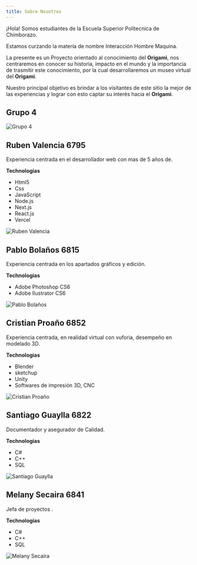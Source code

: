 ```yaml
---
title: Sobre Nosotros
---
```


¡Hola! Somos estudiantes de la Escuela Superior Politecnica de Chimborazo.

Estamos curzando la materia de nombre Interacción Hombre Maquina.

La presente es un Proyecto orientado al conocimiento del **Origami**, nos centraremos en conocer su historia, impacto en el mundo y la importancia de trasmitir este conocimiento, por la cual desarrollaremos un museo virtual del **Origami**.

Nuestro principal objetivo es brindar a los visitantes de este sitio la mejor de las experiencias y lograr con esto captar su interés hacia el **Origami**.

## Grupo 4

![Grupo 4](/images/sobre-mi/Todos.jpeg)

## Ruben Valencia **6795**

Experiencia centrada en el desarrollador web con mas de 5 años de.

**Technologias**

- Html5
- Css
- JavaScript
- Node.js
- Next.js
- React.js
- Vercel

![Ruben Valencia](/images/sobre-mi/yo.jpg)

## Pablo Bolaños **6815**

Experiencia centrada en los apartados gráficos y edición.

**Technologias**

- Adobe Photoshop CS6
- Adobe Ilustrator CS6

![Pablo Bolaños](/images/sobre-mi/Pablo.jpeg)

## Cristian Proaño **6852**

Experiencia centrada, en realidad virtual con vuforia, desempeño en modelado 3D.

**Technologias**

- Blender
- sketchup
- Unity
- Softwares de impresión 3D, CNC

![Cristian Proaño](/images/sobre-mi/Cristian.jpeg)

## Santiago Guaylla **6822**

Documentador y asegurador de Calidad.

**Technologias**

- C#
- C++
- SQL

![Santiago Guaylla](/images/sobre-mi/Santiago.jpeg)

## Melany Secaira **6841**

Jefa de proyectos .

**Technologias**

- C#
- C++
- SQL

![Melany Secaira](/images/sobre-mi/Melany.jpeg)
